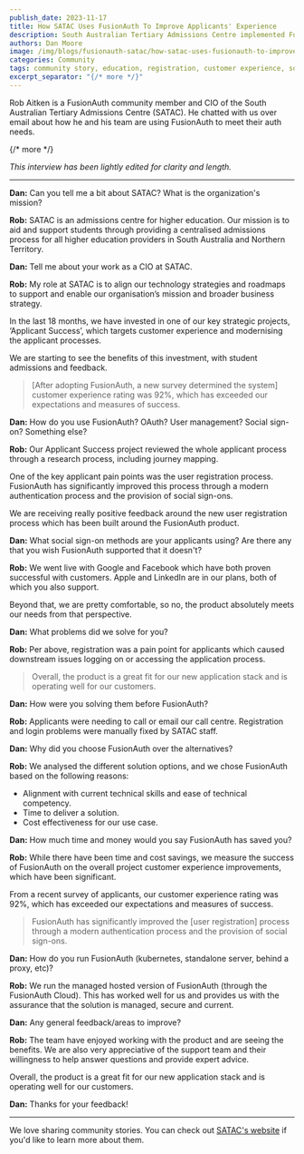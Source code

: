```yaml
---
publish_date: 2023-11-17
title: How SATAC Uses FusionAuth To Improve Applicants' Experience
description: South Australian Tertiary Admissions Centre implemented FusionAuth to improve their applicants' experience and enable a modern experience, including with social sign-on.
authors: Dan Moore
image: /img/blogs/fusionauth-satac/how-satac-uses-fusionauth-to-improve-applicants-experience.png
categories: Community
tags: community story, education, registration, customer experience, social sign-on
excerpt_separator: "{/* more */}"
---
```


Rob Aitken is a FusionAuth community member and CIO of the South Australian Tertiary Admissions Centre (SATAC). He chatted with us over email about how he and his team are using FusionAuth to meet their auth needs. 

{/* more */}

*This interview has been lightly edited for clarity and length.*

-------

**Dan:** Can you tell me a bit about SATAC? What is the organization's mission?

**Rob:** SATAC is an admissions centre for higher education. Our mission is to aid and support students through providing a centralised admissions process for all higher education providers in South Australia and Northern Territory. 

**Dan:** Tell me about your work as a CIO at SATAC.

**Rob:** My role at SATAC is to align our technology strategies and roadmaps to support and enable our organisation’s mission and broader business strategy.

In the last 18 months, we have invested in one of our key strategic projects, ‘Applicant Success’, which targets customer experience and modernising the applicant processes.

We are starting to see the benefits of this investment, with student admissions and feedback. 

> [After adopting FusionAuth, a new survey determined the system] customer experience rating was 92%, which has exceeded our expectations and measures of success.

**Dan:** How do you use FusionAuth? OAuth? User management? Social sign-on? Something else?

**Rob:** Our Applicant Success project reviewed the whole applicant process through a research process, including journey mapping.

One of the key applicant pain points was the user registration process. FusionAuth has significantly improved this process through a modern authentication process and the provision of social sign-ons.

We are receiving really positive feedback around the new user registration process which has been built around the FusionAuth product.

**Dan:** What social sign-on methods are your applicants using? Are there any that you wish FusionAuth supported that it doesn't?

**Rob:** We went live with Google and Facebook which have both proven successful with customers. Apple and LinkedIn are in our plans, both of which you also support.

Beyond that, we are pretty comfortable, so no, the product absolutely meets our needs from that perspective.

**Dan:** What problems did we solve for you?

**Rob:** Per above, registration was a pain point for applicants which caused downstream issues logging on or accessing the application process.

> Overall, the product is a great fit for our new application stack and is operating well for our customers.

**Dan:** How were you solving them before FusionAuth?

**Rob:** Applicants were needing to call or email our call centre. Registration and login problems were manually fixed by SATAC staff.

**Dan:** Why did you choose FusionAuth over the alternatives?

**Rob:** We analysed the different solution options, and we chose FusionAuth based on the following reasons:

*   Alignment with current technical skills and ease of technical competency.
*   Time to deliver a solution.
*   Cost effectiveness for our use case.

**Dan:** How much time and money would you say FusionAuth has saved you?

**Rob:** While there have been time and cost savings, we measure the success of FusionAuth on the overall project customer experience improvements, which have been significant.

From a recent survey of applicants, our customer experience rating was 92%, which has exceeded our expectations and measures of success.

> FusionAuth has significantly improved the [user registration] process through a modern authentication process and the provision of social sign-ons.

**Dan:** How do you run FusionAuth (kubernetes, standalone server, behind a proxy, etc)?

**Rob:** We run the managed hosted version of FusionAuth (through the FusionAuth Cloud). This has worked well for us and provides us with the assurance that the solution is managed, secure and current.

**Dan:** Any general feedback/areas to improve?

**Rob:** The team have enjoyed working with the product and are seeing the benefits. We are also very appreciative of the support team and their willingness to help answer questions and provide expert advice.

Overall, the product is a great fit for our new application stack and is operating well for our customers.

**Dan:** Thanks for your feedback!

-------

We love sharing community stories. You can check out [SATAC's website](https://www.satac.edu.au/) if you'd like to learn more about them. 



